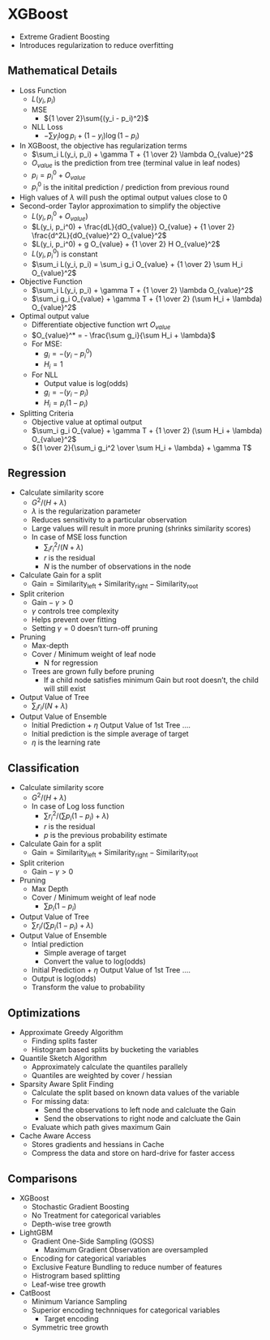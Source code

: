 # XGBoost

-   Extreme Gradient Boosting
-   Introduces regularization to reduce overfitting

## Mathematical Details

-   Loss Function
    -   $L(y_i, p_i)$
    -   MSE
        -   ${1 \over 2}\sum{(y_i - p_i)^2}$
    -   NLL Loss
        -   $- \sum {y_i \log p_i + (1 - y_i) \log (1 -p_i)}$\
-   In XGBoost, the objective has regularization terms
    -   $\sum_i L(y_i, p_i) + \gamma T + {1 \over 2} \lambda O_{value}^2$
    -   $O_{value}$ is the prediction from tree (terminal value in leaf nodes)
    -   $p_i = p_i^0 + O_{value}$
    -   $p_i^0$ is the initital prediction / prediction from previous round
-   High values of $\lambda$ will push the optimal output values close to 0
-   Second-order Taylor approximation to simplify the objective
    -   $L(y_i, p_i^0 + O_{value})$
    -   $L(y_i, p_i^0) + \frac{dL}{dO_{value}} O_{value} + {1 \over 2} \frac{d^2L}{dO_{value}^2} O_{value}^2$
    -   $L(y_i, p_i^0) + g O_{value} + {1 \over 2} H O_{value}^2$
    -   $L(y_i, p_i^0)$ is constant
    -   $\sum_i L(y_i, p_i) = \sum_i g_i O_{value} + {1 \over 2} \sum H_i O_{value}^2$
-   Objective Function
    -   $\sum_i L(y_i, p_i) + \gamma T + {1 \over 2} \lambda O_{value}^2$
    -   $\sum_i g_i O_{value} + \gamma T + {1 \over 2} (\sum H_i + \lambda) O_{value}^2$
-   Optimal output value
    -   Differentiate objective function wrt $O_{value}$
    -   $O_{value}^* = - \frac{\sum g_i}{\sum H_i + \lambda}$
    -   For MSE:
        -   $g_i = - (y_i - p_i^0)$
        -   $H_i = 1$
    -   For NLL
        -   Output value is log(odds)
        -   $g_i = - (y_i - p_i)$
        -   $H_i = p_i (1 - p_i)$
-   Splitting Criteria
    -   Objective value at optimal output
    -   $\sum_i g_i O_{value} + \gamma T + {1 \over 2} (\sum H_i + \lambda) O_{value}^2$
    -   ${1 \over 2}{\sum_i g_i^2 \over \sum H_i + \lambda} + \gamma T$

## Regression

-   Calculate similarity score
    -   $G^2 / (H + \lambda)$
    -   $\lambda$ is the regularization parameter
    -   Reduces sensitivity to a particular observation
    -   Large values will result in more pruning (shrinks similarity scores)
    -   In case of MSE loss function
        -   $\sum_i r_i^2 / (N + \lambda)$
        -   $r$ is the residual
        -   $N$ is the number of observations in the node
-   Calculate Gain for a split
    -   $\mathrm{Gain} = \mathrm{Similarity_{left}} + \mathrm{Similarity_{right}} - \mathrm{Similarity_{root}}$\
-   Split criterion
    -   $\mathrm{Gain} - \gamma > 0$
    -   $\gamma$ controls tree complexity
    -   Helps prevent over fitting
    -   Setting $\gamma = 0$ doesn't turn-off pruning
-   Pruning
    -   Max-depth
    -   Cover / Minimum weight of leaf node
        -   N for regression
    -   Trees are grown fully before pruning
        -   If a child node satisfies minimum Gain but root doesn't, the child will still exist
-   Output Value of Tree
    -   $\sum_i r_i / (N + \lambda)$\
-   Output Value of Ensemble
    -   Initial Prediction + $\eta$ Output Value of 1st Tree ....
    -   Initial prediction is the simple average of target
    -   $\eta$ is the learning rate

## Classification

-   Calculate similarity score
    -   $G^2 / (H + \lambda)$
    -   In case of Log loss function
        -   $\sum r_i^2 / (\sum{p_i (1-p_i)} + \lambda)$
        -   $r$ is the residual
        -   $p$ is the previous probability estimate
-   Calculate Gain for a split
    -   $\mathrm{Gain} = \mathrm{Similarity_{left}} + \mathrm{Similarity_{right}} - \mathrm{Similarity_{root}}$\
-   Split criterion
    -   $\mathrm{Gain} - \gamma > 0$
-   Pruning
    -   Max Depth
    -   Cover / Minimum weight of leaf node
        -   $\sum{p_i (1-p_i)}$
-   Output Value of Tree
    -   $\sum r_i / (\sum{p_i (1-p_i)} + \lambda)$
-   Output Value of Ensemble
    -   Intial prediction
        -   Simple average of target\
        -   Convert the value to log(odds)
    -   Initial Prediction + $\eta$ Output Value of 1st Tree ....
    -   Output is log(odds)
    -   Transform the value to probability

## Optimizations

-   Approximate Greedy Algorithm
    -   Finding splits faster
    -   Histogram based splits by bucketing the variables
-   Quantile Sketch Algorithm
    -   Approximately calculate the quantiles parallely
    -   Quantiles are weighted by cover / hessian\
-   Sparsity Aware Split Finding
    -   Calculate the split based on known data values of the variable
    -   For missing data:
        -   Send the observations to left node and calcluate the Gain
        -   Send the observations to right node and calcluate the Gain
    -   Evaluate which path gives maximum Gain
-   Cache Aware Access
    -   Stores gradients and hessians in Cache
    -   Compress the data and store on hard-drive for faster access

## Comparisons

-   XGBoost
    -   Stochastic Gradient Boosting
    -   No Treatment for categorical variables
    -   Depth-wise tree growth
-   LightGBM
    -   Gradient One-Side Sampling (GOSS)
        -   Maximum Gradient Observation are oversampled
    -   Encoding for categorical variables
    -   Exclusive Feature Bundling to reduce number of features
    -   Histrogram based splitting
    -   Leaf-wise tree growth
-   CatBoost
    -   Minimum Variance Sampling
    -   Superior encoding technniques for categorical variables
        -   Target encoding
    -   Symmetric tree growth
